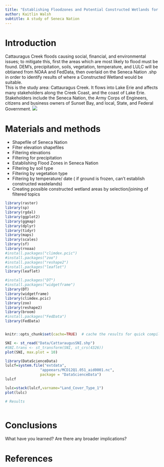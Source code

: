 ```yaml
---
title: "Establishing Floodzones and Potential Constructed Wetlands for Wastewater Management"
author: Kaitlin Walsh
subtitle: A study of Seneca Nation
---
```


# Introduction
Cattauragus Creek floods causing social, financial, and environmental issues; to mitigate this, first the areas which are most likely to flood must be found. DEM's, precipitation, soils, vegetation, temperature, and LULC will be obtianed from NOAA and FedData, then overlaid on the Seneca Nation .shp in order to identify results of where a Constructed Wetland would be suitable.  
This is the study area: Cattauragus Creek.  It flows into Lake Erie and affects many stakeholders along the Creek Coast, and the coast of Lake Erie.  Stakeholders include the Seneca Nation, the Army Corps of Engineers, citizens and business owners of Sunset Bay, and local, State, and Federal Government.
![](https://gardenwarriorsgoodseeds.files.wordpress.com/2015/01/mapphoto.jpg)



# Materials and methods

* Shapefile of Seneca Nation
* Filter elevation shapefiles
* Filtering elevations
* Filtering for precipitation
* Establishing Flood Zones in Seneca Nation
* Filtering by soil type
* Filtering by vegetation type
* Filtering by temperature/ date ( if ground is frozen, can't establish constructed wastelands)
* Creating possible constructed wetland areas by selection/joining of filtered topics 




```r
library(raster)
library(sp)
library(rgdal)
library(ggplot2)
library(ggmap)
library(dplyr)
library(tidyr)
library(maps)
library(scales)
library(sf)
library(rnoaa)
#install.packages("climdex.pcic")
#install.packages("zoo")
#install.packages("reshape2")
#install.packages("leaflet")
library(leaflet)

#install.packages("DT")
#install.packages("widgetframe")
library(DT)
library(widgetframe)
library(climdex.pcic)
library(zoo)
library(reshape2)
library(broom)
#install.packages("FedData")
library(FedData)


knitr::opts_chunk$set(cache=TRUE)  # cache the results for quick compiling

SNI <- st_read("Data/CattaraugusSNI.shp")
#SNI.trans <- st_transform(SNI, st_crs(4326))
plot(SNI, max.plot = 10)
```




```r

library(DataScienceData)
lulcf=system.file("extdata", 
                "appeears/MCD12Q1.051_aid0001.nc", 
                package = "DataScienceData")
lulcf

lulc=stack(lulcf,varname="Land_Cover_Type_1")
plot(lulc)

# Results


```

```r

```

# Conclusions

What have you learned?  Are there any broader implications?

# References

